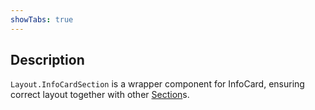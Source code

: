 ```yaml
---
showTabs: true
---
```


## Description

`Layout.InfoCardSection` is a wrapper component for InfoCard, ensuring correct layout together with other [Section](/uilib/extensions/forms/Layout/Section)s.
